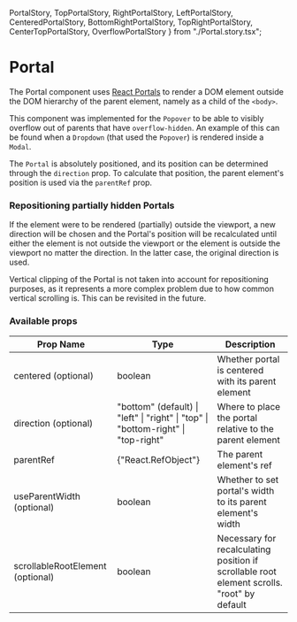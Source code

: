   PortalStory,
  TopPortalStory,
  RightPortalStory,
  LeftPortalStory,
  CenteredPortalStory,
  BottomRightPortalStory,
  TopRightPortalStory,
  CenterTopPortalStory,
  OverflowPortalStory
} from "./Portal.story.tsx";

<Meta title="Components | Portal" />

# Portal

The Portal component uses <a href="https://reactjs.org/docs/portals.html">React Portals</a> to render
a DOM element outside the DOM hierarchy of the parent element, namely as a child of the `<body>`.

This component was implemented for the `Popover` to be able to visibly overflow out of parents that have `overflow-hidden`.
An example of this can be found when a `Dropdown` (that used the `Popover`) is rendered inside a `Modal`.

<Preview>
  <Story name="Portal">
    <PortalStory />
  </Story>
</Preview>

The `Portal` is absolutely positioned, and its position can be determined through the `direction` prop.
To calculate that position, the parent element's position is used via the `parentRef` prop.

<Preview>
  <Story name="TopPortal">
    <TopPortalStory />
  </Story>
</Preview>

<Preview>
  <Story name="RightPortal">
    <RightPortalStory />
  </Story>
</Preview>

<Preview>
  <Story name="LeftPortal">
    <LeftPortalStory />
  </Story>
</Preview>

<Preview>
  <Story name="CenteredPortal">
    <CenteredPortalStory />
  </Story>
</Preview>

<Preview>
  <Story name="BottomRight">
    <BottomRightPortalStory />
  </Story>
</Preview>

<Preview>
  <Story name="TopRight">
    <TopRightPortalStory />
  </Story>
</Preview>

<Preview>
  <Story name="Center">
    <CenterTopPortalStory />
  </Story>
</Preview>

### Repositioning partially hidden Portals

If the element were to be rendered (partially) outside the viewport, a new direction will be chosen and the Portal's position will be recalculated until either
the element is not outside the viewport or the element is outside the viewport no matter the direction.
In the latter case, the original direction is used.

Vertical clipping of the Portal is not taken into account for repositioning purposes, as it represents a more complex problem due to how common vertical scrolling
is. This can be revisited in the future.

<Preview>
  <Story name="Partially hidden">
    <OverflowPortalStory />
  </Story>
</Preview>

### Available props

<table width="100%">
  <thead>
    <tr>
      <th>Prop Name</th>
      <th>Type</th>
      <th>Description</th>
    </tr>
  </thead>
  <tbody>
    <tr>
      <td>centered (optional)</td>
      <td>boolean</td>
      <td>Whether portal is centered with its parent element</td>
    </tr>
    <tr>
      <td>direction (optional)</td>
      <td>"bottom" (default) | "left" | "right" | "top" | "bottom-right" | "top-right"</td>
      <td>Where to place the portal relative to the parent element</td>
    </tr>
    <tr>
      <td>parentRef</td>
      <td>{"React.RefObject<HTMLDivElement>"}</td>
      <td>The parent element's ref</td>
    </tr>
    <tr>
      <td>useParentWidth (optional)</td>
      <td>boolean</td>
      <td>Whether to set portal's width to its parent element's width</td>
    </tr>
    <tr>
      <td>scrollableRootElement (optional)</td>
      <td>boolean</td>
      <td>
        Necessary for recalculating position if scrollable root element scrolls. "root" by default
      </td>
    </tr>
  </tbody>
</table>
